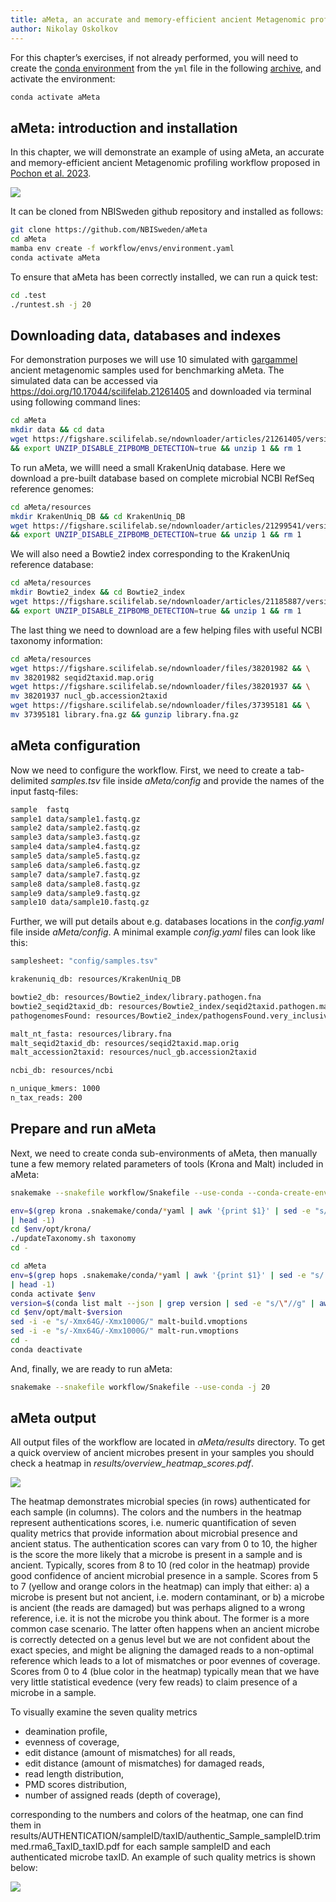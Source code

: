 ```yaml
---
title: aMeta, an accurate and memory-efficient ancient Metagenomic profiling workflow
author: Nikolay Oskolkov
---
```


::: {.callout-tip}
For this chapter's exercises, if not already performed, you will need to create the [conda environment](before-you-start.qmd#creating-a-conda-environment) from the `yml` file in the following [archive](https://doi.org/10.5281/zenodo.6983178), and activate the environment:

```bash
conda activate aMeta
```
:::


## aMeta: introduction and installation

In this chapter, we will demonstrate an example of using aMeta, an accurate and memory-efficient ancient Metagenomic profiling workflow proposed in [Pochon et al. 2023](https://www.biorxiv.org/content/10.1101/2022.10.03.510579v1).

![](assets/images/chapters/aMeta/aMeta.png)

It can be cloned from NBISweden github repository and installed as follows:

```bash
git clone https://github.com/NBISweden/aMeta
cd aMeta
mamba env create -f workflow/envs/environment.yaml
conda activate aMeta
```

To ensure that aMeta has been correctly installed, we can run a quick test:

```bash
cd .test
./runtest.sh -j 20
```

## Downloading data, databases and indexes

For demonstration purposes we will use 10 simulated with [gargammel](https://academic.oup.com/bioinformatics/article/33/4/577/2608651) ancient metagenomic samples used for benchmarking aMeta. The simulated data can be accessed via [https://doi.org/10.17044/scilifelab.21261405](https://doi.org/10.17044/scilifelab.21261405) and downloaded via terminal using following command lines:

```bash
cd aMeta
mkdir data && cd data
wget https://figshare.scilifelab.se/ndownloader/articles/21261405/versions/1 \
&& export UNZIP_DISABLE_ZIPBOMB_DETECTION=true && unzip 1 && rm 1
```

To run aMeta, we willl need a small KrakenUniq database. Here we download a pre-built database based on complete microbial NCBI RefSeq reference genomes:

```bash
cd aMeta/resources
mkdir KrakenUniq_DB && cd KrakenUniq_DB
wget https://figshare.scilifelab.se/ndownloader/articles/21299541/versions/1 \
&& export UNZIP_DISABLE_ZIPBOMB_DETECTION=true && unzip 1 && rm 1
```

We will also need a Bowtie2 index corresponding to the KrakenUniq reference database:

```bash
cd aMeta/resources
mkdir Bowtie2_index && cd Bowtie2_index
wget https://figshare.scilifelab.se/ndownloader/articles/21185887/versions/1 \
&& export UNZIP_DISABLE_ZIPBOMB_DETECTION=true && unzip 1 && rm 1
```

The last thing we need to download are a few helping files with useful NCBI taxonomy information:

```bash
cd aMeta/resources
wget https://figshare.scilifelab.se/ndownloader/files/38201982 && \
mv 38201982 seqid2taxid.map.orig
wget https://figshare.scilifelab.se/ndownloader/files/38201937 && \
mv 38201937 nucl_gb.accession2taxid
wget https://figshare.scilifelab.se/ndownloader/files/37395181 && \
mv 37395181 library.fna.gz && gunzip library.fna.gz
```


## aMeta configuration

Now we need to configure the workflow. First, we need to create a tab-delimited *samples.tsv* file inside *aMeta/config* and provide the names of the input fastq-files:

```bash
sample  fastq
sample1 data/sample1.fastq.gz
sample2 data/sample2.fastq.gz
sample3 data/sample3.fastq.gz
sample4 data/sample4.fastq.gz
sample5 data/sample5.fastq.gz
sample6 data/sample6.fastq.gz
sample7 data/sample7.fastq.gz
sample8 data/sample8.fastq.gz
sample9 data/sample9.fastq.gz
sample10 data/sample10.fastq.gz

```

Further, we will put details about e.g. databases locations in the *config.yaml* file inside *aMeta/config*. A minimal example *config.yaml* files can look like this:

```bash
samplesheet: "config/samples.tsv"

krakenuniq_db: resources/KrakenUniq_DB

bowtie2_db: resources/Bowtie2_index/library.pathogen.fna
bowtie2_seqid2taxid_db: resources/Bowtie2_index/seqid2taxid.pathogen.map
pathogenomesFound: resources/Bowtie2_index/pathogensFound.very_inclusive.tab

malt_nt_fasta: resources/library.fna
malt_seqid2taxid_db: resources/seqid2taxid.map.orig
malt_accession2taxid: resources/nucl_gb.accession2taxid

ncbi_db: resources/ncbi

n_unique_kmers: 1000
n_tax_reads: 200

```


## Prepare and run aMeta

Next, we need to create conda sub-environments of aMeta, then manually tune a few memory related parameters of tools (Krona and Malt) included in aMeta:

```bash
snakemake --snakefile workflow/Snakefile --use-conda --conda-create-envs-only -j 20

env=$(grep krona .snakemake/conda/*yaml | awk '{print $1}' | sed -e "s/.yaml://g" \
| head -1)
cd $env/opt/krona/
./updateTaxonomy.sh taxonomy
cd -

cd aMeta
env=$(grep hops .snakemake/conda/*yaml | awk '{print $1}' | sed -e "s/.yaml://g" \
| head -1)
conda activate $env
version=$(conda list malt --json | grep version | sed -e "s/\"//g" | awk '{print $2}')
cd $env/opt/malt-$version
sed -i -e "s/-Xmx64G/-Xmx1000G/" malt-build.vmoptions
sed -i -e "s/-Xmx64G/-Xmx1000G/" malt-run.vmoptions
cd -
conda deactivate
```

And, finally, we are ready to run aMeta:

```bash
snakemake --snakefile workflow/Snakefile --use-conda -j 20
```

## aMeta output

All output files of the workflow are located in *aMeta/results* directory. To get a quick overview of ancient microbes present in your samples you should check a heatmap in *results/overview_heatmap_scores.pdf*.

![](assets/images/chapters/aMeta/overview_heatmap_scores.png)

The heatmap demonstrates microbial species (in rows) authenticated for each sample (in columns). The colors and the numbers in the heatmap represent authentications scores, i.e. numeric quantification of seven quality metrics that provide information about microbial presence and ancient status. The authentication scores can vary from 0 to 10, the higher is the score the more likely that a microbe is present in a sample and is ancient. Typically, scores from 8 to 10 (red color in the heatmap) provide good confidence of ancient microbial presence in a sample. Scores from 5 to 7 (yellow and orange colors in the heatmap) can imply that either: a) a microbe is present but not ancient, i.e. modern contaminant, or b) a microbe is ancient (the reads are damaged) but was perhaps aligned to a wrong reference, i.e. it is not the microbe you think about. The former is a more common case scenario. The latter often happens when an ancient microbe is correctly detected on a genus level but we are not confident about the exact species, and might be aligning the damaged reads to a non-optimal reference which leads to a lot of mismatches or poor evennes of coverage. Scores from 0 to 4 (blue color in the heatmap) typically mean that we have very little statistical evedence (very few reads) to claim presence of a microbe in a sample.

To visually examine the seven quality metrics

- deamination profile,
- evenness of coverage,
- edit distance (amount of mismatches) for all reads,
- edit distance (amount of mismatches) for damaged reads,
- read length distribution,
- PMD scores distribution,
- number of assigned reads (depth of coverage),

corresponding to the numbers and colors of the heatmap, one can find them in results/AUTHENTICATION/sampleID/taxID/authentic_Sample_sampleID.trimmed.rma6_TaxID_taxID.pdf for each sample sampleID and each authenticated microbe taxID. An example of such quality metrics is shown below:

![](assets/images/chapters/aMeta/aMeta_output.png)